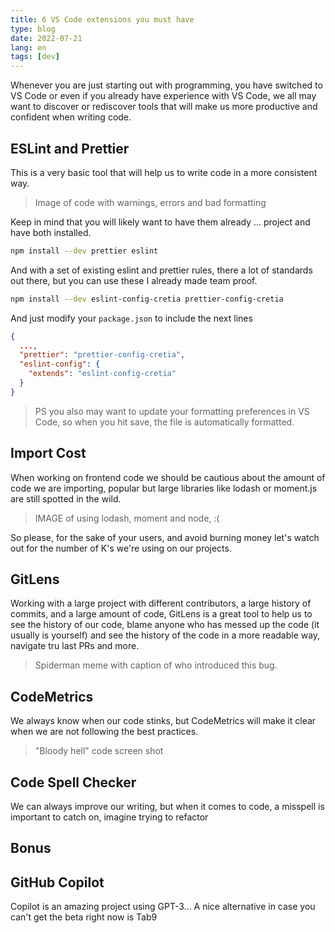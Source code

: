 ```yaml
---
title: 6 VS Code extensions you must have
type: blog
date: 2022-07-21
lang: en
tags: [dev]
---
```


Whenever you are just starting out with programming, you have switched to VS Code or even if you already have experience with VS Code, we all may want to discover or rediscover tools that will make us more productive and confident when writing code.

## ESLint and Prettier

This is a very basic tool that will help us to write code in a more consistent way.

> Image of code with warnings, errors and bad formatting

Keep in mind that you will likely want to have them already ... project and have both installed.

```bash
npm install --dev prettier eslint
```

And with a set of existing eslint and prettier rules, there a lot of standards out there, but you can use these I already made team proof.

```bash
npm install --dev eslint-config-cretia prettier-config-cretia
```

And just modify your `package.json` to include the next lines

```json
{
  ...,
  "prettier": "prettier-config-cretia",
  "eslint-config": {
    "extends": "eslint-config-cretia"
  }
}
```

> PS you also may want to update your formatting preferences in VS Code, so when you hit save, the file is automatically formatted.

## Import Cost

When working on frontend code we should be cautious about the amount of code we are importing, popular but large libraries like lodash or moment.js are still spotted in the wild.

> IMAGE of using lodash, moment and node, :(

So please, for the sake of your users, and avoid burning money let's watch out for the number of K's we're using on our projects.

## GitLens

Working with a large project with different contributors, a large history of commits, and a large amount of code, GitLens is a great tool to help us to see the history of our code, blame anyone who has messed up the code (it usually is yourself) and see the history of the code in a more readable way, navigate tru last PRs and more.

> Spiderman meme with caption of who introduced this bug.

## CodeMetrics

We always know when our code stinks, but CodeMetrics will make it clear when we are not following the best practices.

> "Bloody hell" code screen shot

## Code Spell Checker

We can always improve our writing, but when it comes to code, a misspell is important to catch on, imagine trying to refactor

## Bonus

## GitHub Copilot

Copilot is an amazing project using GPT-3…
A nice alternative in case you can't get the beta right now is Tab9
